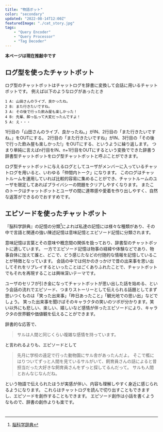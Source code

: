 ```yaml
---
title: "物語ボット"
color: "secondary"
updated: "2022-08-14T12:00Z"
featuredImage: "./cat_story.jpg"
tags: 
    - "Query Encoder"
    - "Query Processor"
    - "Tag Decoder"
---
```


 **本ページは現在推敲中です**


## ログ型を使ったチャットボット

ログ型のチャットボットはチャットログを辞書に変換して会話に用いるチャットボットです。
例えば以下のようなログがあったとき

```
1 A: 山田さんのライブ、良かったね。
2 B: また行きたいですね。
3 A: その後で行った飲み屋も楽しかった！
4 B: 先輩、酔っ払って大変だったんですよ！
5 A: え・・・
```

1行目の「山田さんのライブ、良かったね。」がIN、2行目の「また行きたいですね。」をOUTにする。
2行目の「また行きたいですね」がIN、3行目の「その後で行った飲み屋も楽しかった!」をOUTにする、というように繰り返します。
つまり単純に言えばn行目をIN、n+1行目をOUTにするという変換でできた辞書う辞書型チャットボットをログ型チャットボットと呼ぶことができます。

ログ型チャットボットに与えるログとしてユーザがメンバーに入っているチャットログを用いると、いわゆる「仲間内トーク」になります。
このログはチャットルームを運用していれば比較的容易に集めることができ、チャットルームのユーザを限定してあればプライバシーの問題をクリアしやすくなります。
またこのトークはチャットボットとユーザの間に連帯感や愛着を作り出しやすく、自然な返答ができるのでおすすめです。

## エピソードを使ったチャットボット

『脳科学辞典』の記憶の分類[^1]によれば私達の記憶には様々な種類があり、その中で言語と関連の強い陳述記憶は意味記憶とエピソード記憶に分類されます。

[^1]: [脳科学辞典](https://bsd.neuroinf.jp/wiki/%E8%A8%98%E6%86%B6%E3%81%AE%E5%88%86%E9%A1%9E)

意味記憶は言葉とその意味や概念間の関係を扱っており、辞書型のチャットボットに適しています。
一方でエピソード記憶は物事の経緯や体験などであり、物事自体に加えて誰と、どこで、どう感じたなどの付随的な情報を記憶していることが特徴となっています。
会話の中では何かのきっかけで昔の出来事を思い出してそれをリプレイするといったことはごくありふれたことで、チャットボットでもそれを再現することは興味深いテーマです。 

ユーザのセリフが引き金になってチャットボットが思い出した話を始める、という会話の流れでエピソード、つまりストーリーとして伝えられる話題としてまず思いつくものは「笑った出来事」「昨日あったこと」「観光地での思い出」などでしょう。
笑った出来事を聞けばそのキャラクタの笑いのツボが分かります。笑い以外にも悲しい、楽しい、嬉しいなど感情が伴ったエピソードにより、キャラクタの世界観や価値観を伝えることができます。

辞書的な応答で、

> サルは人間と同じくらい複雑な感情を持っています。

と言われるよりも、エピソードとして

> 先月に学校の遠足で行った動物園にサル舎があったんだよ。
> そこで檻にはりついてずっと人間を見ているサルがいて、飼育員さんの話によると昔担当だった大好きな飼育員さんをずっと探してるんだって。
> サルも人間とおんなじなんだね。

という物語で伝えられたほうが実感が伴い、内容も理解しやすく身近に感じられるようになります。
これらはチャットログを読んで切り出すこともできますし、エピソードを創作することもできます。
エピソード創作は小話を書くようなもので、辞書の創作よりも楽です。



#
